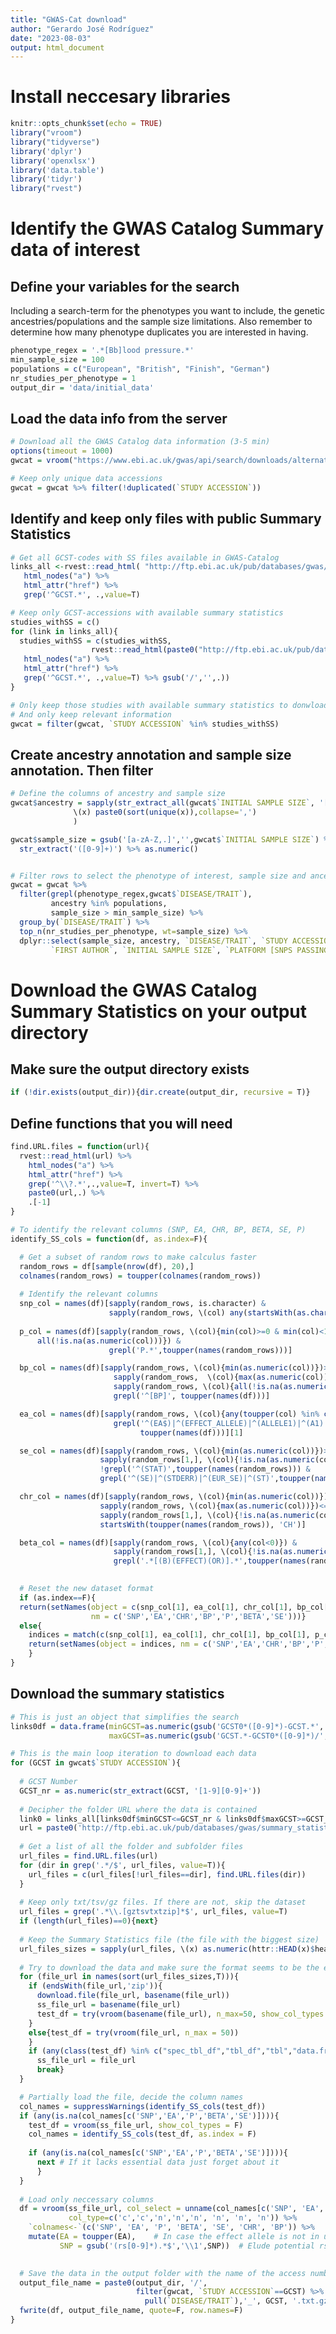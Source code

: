 ```yaml
---
title: "GWAS-Cat download"
author: "Gerardo José Rodríguez"
date: "2023-08-03"
output: html_document
---
```


# Install neccesary libraries
```r
knitr::opts_chunk$set(echo = TRUE)
library("vroom")
library("tidyverse")
library('dplyr')
library('openxlsx')
library('data.table')
library('tidyr')
library("rvest")
```


# Identify the GWAS Catalog Summary data of interest

## Define your variables for the search
Including a search-term for the phenotypes you want to include, the genetic ancestries/populations and the sample size limitations. Also remember to determine how many phenotype duplicates you are interested in having.
```r
phenotype_regex = '.*[Bb]lood pressure.*'
min_sample_size = 100
populations = c("European", "British", "Finish", "German")
nr_studies_per_phenotype = 1
output_dir = 'data/initial_data'
```


## Load the data info from the server
```r
# Download all the GWAS Catalog data information (3-5 min)
options(timeout = 1000)
gwcat = vroom("https://www.ebi.ac.uk/gwas/api/search/downloads/alternative")

# Keep only unique data accessions 
gwcat = gwcat %>% filter(!duplicated(`STUDY ACCESSION`))
```


## Identify and keep only files with public Summary Statistics
```r
# Get all GCST-codes with SS files available in GWAS-Catalog
links_all <-rvest::read_html( "http://ftp.ebi.ac.uk/pub/databases/gwas/summary_statistics/") %>% 
   html_nodes("a") %>%
   html_attr("href") %>% 
   grep('^GCST.*', .,value=T)

# Keep only GCST-accessions with available summary statistics 
studies_withSS = c()
for (link in links_all){
  studies_withSS = c(studies_withSS, 
                  rvest::read_html(paste0("http://ftp.ebi.ac.uk/pub/databases/gwas/summary_statistics/", link))%>% 
   html_nodes("a") %>%
   html_attr("href") %>% 
   grep('^GCST.*', .,value=T) %>% gsub('/','',.))
}

# Only keep those studies with available summary statistics to donwload
# And only keep relevant information
gwcat = filter(gwcat, `STUDY ACCESSION` %in% studies_withSS) 
```


## Create ancestry annotation and sample size annotation. Then filter
```r
# Define the columns of ancestry and sample size 
gwcat$ancestry = sapply(str_extract_all(gwcat$`INITIAL SAMPLE SIZE`, '[A-Z][a-z]+'), 
              \(x) paste0(sort(unique(x)),collapse=',')
              )

gwcat$sample_size = gsub('[a-zA-Z,.]','',gwcat$`INITIAL SAMPLE SIZE`) %>% 
  str_extract('([0-9]+)') %>% as.numeric()


# Filter rows to select the phenotype of interest, sample size and ancestry
gwcat = gwcat %>% 
  filter(grepl(phenotype_regex,gwcat$`DISEASE/TRAIT`),
         ancestry %in% populations, 
         sample_size > min_sample_size) %>%
  group_by(`DISEASE/TRAIT`) %>% 
  top_n(nr_studies_per_phenotype, wt=sample_size) %>%
  dplyr::select(sample_size, ancestry, `DISEASE/TRAIT`, `STUDY ACCESSION`, PUBMEDID, DATE, LINK, STUDY, 
         `FIRST AUTHOR`, `INITIAL SAMPLE SIZE`, `PLATFORM [SNPS PASSING QC]`) 
```



# Download the GWAS Catalog Summary Statistics on your output directory

## Make sure the output directory exists
```r
if (!dir.exists(output_dir)){dir.create(output_dir, recursive = T)}
```

## Define functions that you will need
```r
find.URL.files = function(url){
  rvest::read_html(url) %>% 
    html_nodes("a") %>%
    html_attr("href") %>%
    grep('^\\?.*',.,value=T, invert=T) %>%
    paste0(url,.) %>%
    .[-1]
}

# To identify the relevant columns (SNP, EA, CHR, BP, BETA, SE, P)
identify_SS_cols = function(df, as.index=F){

  # Get a subset of random rows to make calculus faster
  random_rows = df[sample(nrow(df), 20),]
  colnames(random_rows) = toupper(colnames(random_rows))
 
  # Identify the relevant columns
  snp_col = names(df)[sapply(random_rows, is.character) & 
                      sapply(random_rows, \(col) any(startsWith(as.character(col), 'rs')))]
  
  p_col = names(df)[sapply(random_rows, \(col){min(col)>=0 & min(col)<1 & max(col)<=1 & 
      all(!is.na(as.numeric(col)))}) &
                      grepl('P.*',toupper(names(random_rows)))]

  bp_col = names(df)[sapply(random_rows, \(col){min(as.numeric(col))})>=1 &
                       sapply(random_rows,  \(col){max(as.numeric(col))})>1000 &
                       sapply(random_rows, \(col){all(!is.na(as.numeric(col)))}) &
                       grepl('^[BP]', toupper(names(df)))]

  ea_col = names(df)[sapply(random_rows, \(col){any(toupper(col) %in% c('A','C','G','T'))}) & 
                       grepl('^(EA$)|^(EFFECT_ALLELE)|^(ALLELE1)|^(A1)|^(E)|^(ALT)',
                             toupper(names(df)))][1]

  se_col = names(df)[sapply(random_rows, \(col){min(as.numeric(col))})>=0 &
                    sapply(random_rows[1,], \(col){!is.na(as.numeric(col))}) & 
                    !grepl('^(STAT)',toupper(names(random_rows))) &
                    grepl('^(SE)|^(STDERR)|^(EUR_SE)|^(ST)',toupper(names(random_rows)))][1]

  chr_col = names(df)[sapply(random_rows, \(col){min(as.numeric(col))})>=1 & 
                    sapply(random_rows, \(col){max(as.numeric(col))})<=23 &
                    sapply(random_rows[1,], \(col){!is.na(as.numeric(col))}) &
                    startsWith(toupper(names(random_rows)), 'CH')]

  beta_col = names(df)[sapply(random_rows, \(col){any(col<0)}) &
                       sapply(random_rows[1,], \(col){!is.na(as.numeric(col))}) & 
                       grepl('.*[(B)(EFFECT)(OR)].*',toupper(names(random_rows)))]

  
  # Reset the new dataset format 
  if (as.index==F){
  return(setNames(object = c(snp_col[1], ea_col[1], chr_col[1], bp_col[1], p_col[1], beta_col[1], se_col[1]),
                  nm = c('SNP','EA','CHR','BP','P','BETA','SE')))}
  else{
    indices = match(c(snp_col[1], ea_col[1], chr_col[1], bp_col[1], p_col[1], beta_col[1], se_col[1]), colnames(df))
    return(setNames(object = indices, nm = c('SNP','EA','CHR','BP','P','BETA','SE')))
    }
}
```


## Download the summary statistics 
```r
# This is just an object that simplifies the search
links0df = data.frame(minGCST=as.numeric(gsub('GCST0*([0-9]*)-GCST.*','\\1',links_all)),
                      maxGCST=as.numeric(gsub('GCST.*-GCST0*([0-9]*)/','\\1',links_all)))

# This is the main loop iteration to download each data
for (GCST in gwcat$`STUDY ACCESSION`){
  
  # GCST Number
  GCST_nr = as.numeric(str_extract(GCST, '[1-9][0-9]+'))
  
  # Decipher the folder URL where the data is contained
  link0 = links_all[links0df$minGCST<=GCST_nr & links0df$maxGCST>=GCST_nr]
  url = paste0('http://ftp.ebi.ac.uk/pub/databases/gwas/summary_statistics/', link0, GCST, '/')
  
  # Get a list of all the folder and subfolder files
  url_files = find.URL.files(url)
  for (dir in grep('.*/$', url_files, value=T)){
    url_files = c(url_files[!url_files==dir], find.URL.files(dir))
  }
  
  # Keep only txt/tsv/gz files. If there are not, skip the dataset 
  url_files = grep('.*\\.[gztsvtxtzip]*$', url_files, value=T)
  if (length(url_files)==0){next}
  
  # Keep the Summary Statistics file (the file with the biggest size)
  url_files_sizes = sapply(url_files, \(x) as.numeric(httr::HEAD(x)$headers$`content-length`)) %>% unlist()
  
  # Try to download the data and make sure the format seems to be the expected
  for (file_url in names(sort(url_files_sizes,T))){
    if (endsWith(file_url,'zip')){
      download.file(file_url, basename(file_url))
      ss_file_url = basename(file_url)
      test_df = try(vroom(basename(file_url), n_max=50, show_col_types = F))
    }
    else{test_df = try(vroom(file_url, n_max = 50))
    }
    if (any(class(test_df) %in% c("spec_tbl_df","tbl_df","tbl","data.frame"))){
      ss_file_url = file_url
      break}
  }

  # Partially load the file, decide the column names
  col_names = suppressWarnings(identify_SS_cols(test_df))
  if (any(is.na(col_names[c('SNP','EA','P','BETA','SE')]))){
    test_df = vroom(ss_file_url, show_col_types = F)
    col_names = identify_SS_cols(test_df, as.index = F)
    
    if (any(is.na(col_names[c('SNP','EA','P','BETA','SE')]))){
      next # If it lacks essential data just forget about it
      }
  }
  
  # Load only neccessary columns 
  df = vroom(ss_file_url, col_select = unname(col_names[c('SNP', 'EA', 'P', 'BETA', 'SE', 'CHR', 'BP')]), 
             col_type=c('c','c','n','n','n', 'n', 'n', 'n')) %>%
    `colnames<-`(c('SNP', 'EA', 'P', 'BETA', 'SE', 'CHR', 'BP')) %>%
    mutate(EA = toupper(EA),    # In case the effect allele is not in upper letter
           SNP = gsub('(rs[0-9]*).*$','\\1',SNP))  # Elude potential rsid additions

  
  # Save the data in the output folder with the name of the access number and the phenotype
  output_file_name = paste0(output_dir, '/',
                            filter(gwcat, `STUDY ACCESSION`==GCST) %>% 
                              pull(`DISEASE/TRAIT`),'_', GCST, '.txt.gz')
  fwrite(df, output_file_name, quote=F, row.names=F)
}
```

